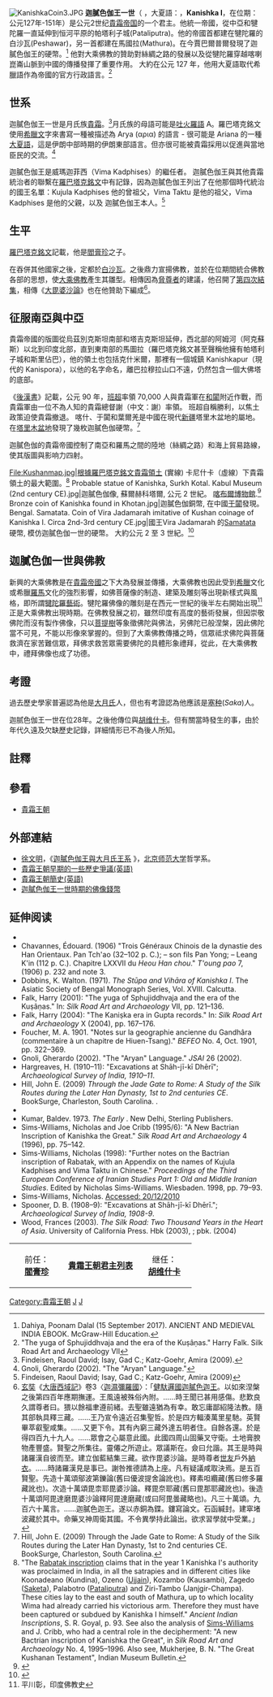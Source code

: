 [[File:KanishkaCoin3.JPG|thumb]]
'''迦膩色伽王一世'''（{{lang-sa| कनिष्क}} {{IAST|Kaniṣka}}，大夏語：{{polytonic|Κανηϸκι}}，'''Kanishka I'''，在位期：公元127年-151年）是公元2世纪[[貴霜帝国|貴霜帝国]]的一个君主。他統一帝國，從中亞和犍陀羅一直延伸到恒河平原的帕塔利子城(Pataliputra)。他的帝國首都建在犍陀羅的白沙瓦(Peshawar)，另一首都建在馬國拉(Mathura)。在今賈巴爾普爾發現了迦膩色伽王的硬幣。<ref>Dahiya, Poonam Dalal (15 September 2017). ANCIENT AND MEDIEVAL INDIA EBOOK. McGraw-Hill Education.</ref>
他對大乘佛教的贊助對絲綢之路的發展以及從犍陀羅穿越喀喇崑崙山脈到中國的傳播發揮了重要作用。 大約在公元 127 年，他用大夏語取代希臘語作為帝國的官方行政語言。<ref>"The yuga of Sphujiddhvaja and the era of the Kuṣâṇas." Harry Falk. Silk Road Art and Archaeology VII</ref>

==世系==
迦膩色伽王一世是月氏族[[貴霜帝國|貴霜]]。<ref>Findeisen, Raoul David; Isay, Gad C.; Katz-Goehr, Amira (2009).</ref>月氏族的母語可能是[[吐火罗语|吐火羅語]] A。羅巴塔克銘文使用[[希臘語正寫法|希臘文]]字來書寫一種被描述為 Arya (αρια) 的語言 - 很可能是 Ariana 的一種[[大夏语|大夏語]]，這是伊朗中部時期的伊朗東部語言。但亦很可能被貴霜採用以促進與當地臣民的交流。<ref>Gnoli, Gherardo (2002). "The "Aryan" Language."</ref>

迦膩色伽王是威瑪迦菲西（Vima Kadphises）的繼任者。 迦膩色伽王與其他貴霜統治者的聯繫在[[羅巴塔克銘文|羅巴塔克銘文]]中有記錄，因為迦膩色伽王列出了在他那個時代統治的國王名單：Kujula Kadphises 他的曾祖父，Vima Taktu 是他的祖父，Vima Kadphises 是他的父親，以及 迦膩色伽王本人。<ref>Findeisen, Raoul David; Isay, Gad C.; Katz-Goehr, Amira (2009)</ref>

==生平==
[[羅巴塔克銘文|羅巴塔克銘文]]記載，他是[[閻膏珍|閻膏珍]]之子。

在吞併其他國家之後，定都於[[白沙瓦|白沙瓦]]。之後鼎力宣揚佛教，並於在位期間統合佛教各部的思想，使[[大乘佛教|大乘佛教]]產生其雛型。相傳因為[[脅尊者|脅尊者]]的建議，他召開了[[第四次結集|第四次結集]]，相傳《[[大毘婆沙論|大毘婆沙論]]》也在他贊助下編成<ref>[[玄奘|玄奘]]《[[大唐西域記|大唐西域記]]》卷3〈[[迦濕彌羅國|迦濕彌羅國]]〉：「[[健馱邏國|健馱邏國]][[迦膩色迦王|迦膩色迦王]]。以如來涅槃之後第四百年應期撫運。王風遠被殊俗內附。……時王聞已甚用感傷。悲歎良久謂尊者曰。猥以餘福聿遵前緒。去聖雖遠猶為有幸。敢忘庸鄙紹隆法教。隨其部執具釋三藏。……王乃宣令遠近召集聖哲。於是四方輻湊萬里星馳。英賢畢萃叡聖咸集。……又更下令。其有內窮三藏外達五明者住。自餘各還。於是得四百九十九人。……眾會之心屬意此國。此國四周山固藥叉守衛。土地膏腴物產豐盛。賢聖之所集往。靈僊之所遊止。眾議斯在。僉曰允諧。其王是時與諸羅漢自彼而至。建立伽藍結集三藏。欲作毘婆沙論。是時尊者[[世友|世友]]戶外[[納衣|納衣]]。……時諸羅漢見是事已。謝咎推德請為上座。凡有疑議咸取決焉。是五百賢聖。先造十萬頌鄔波第鑠論(舊曰優波提舍論訛也)。釋素呾纜藏(舊曰修多羅藏訛也)。次造十萬頌毘柰耶毘婆沙論。釋毘奈耶藏(舊曰毘那耶藏訛也)。後造十萬頌阿毘達磨毘婆沙論釋阿毘達磨藏(或曰阿毘曇藏略也)。凡三十萬頌。九百六十萬言。……迦膩色迦王。遂以赤銅為鍱。鏤寫論文。石函緘封。建窣堵波藏於其中。命藥叉神周衛其國。不令異學持此論出。欲求習學就中受業。」</ref>。

==征服南亞與中亞==
貴霜帝國的版圖從烏茲別克斯坦南部和塔吉克斯坦延伸，西北部的阿姆河（阿克蘇斯）以北到印度北部，直到東南部的馬圖拉（羅巴塔克銘文甚至聲稱他擁有帕塔利子城和斯里佔巴），他的領土也包括克什米爾，那裡有一個城鎮 Kanishkapur（現代的 Kanispora），以他的名字命名，離巴拉穆拉山口不遠，仍然包含一個大佛塔的底部。

《[[后汉书|後漢書]]》記載，公元 90 年，[[班超|班超]]率領 70,000 人與貴霜軍在[[和闐|和闐]]附近作戰，而貴霜軍由一位不為人知的貴霜總督謝（中文：謝）率領。 班超自稱勝利，以焦土政策迫使貴霜撤退。 喀什、于闐和葉爾羌是中國在現代[[新疆歷史|新疆]]塔里木盆地的屬地。 在[[塔里木盆地|塔里木盆地]]發現了幾枚迦膩色伽硬幣。<ref>Hill, John E. (2009) Through the Jade Gate to Rome: A Study of the Silk Routes during the Later Han Dynasty, 1st to 2nd centuries CE. BookSurge, Charleston, South Carolina. </ref>

迦膩色伽的貴霜帝國控制了南亞和羅馬之間的陸地（絲綢之路）和海上貿易路線，使其版圖與影响力四射。

<gallery>
File:Kushanmap.jpg|根據羅巴塔克銘文[[貴霜領土|貴霜領土]] (實線) 卡尼什卡（虛線）下貴霜領土的最大範圍。<ref>"The [[Rabatak_inscription|Rabatak inscription]] claims that in the year 1 Kanishka I's authority was proclaimed in India, in all the satrapies and in different cities like Koonadeano (Kundina), Ozeno ([[Ujjain|Ujjain]]), Kozambo (Kausambi), Zagedo ([[Saketa|Saketa]]), Palabotro ([[Pataliputra|Pataliputra]]) and Ziri-Tambo (Janjgir-Champa). These cities lay to the east and south of Mathura, up to which locality Wima had already carried his victorious arm. Therefore they must have been captured or subdued by Kanishka I himself." ''Ancient Indian Inscriptions'', S. R. Goyal, p. 93. See also the analysis of [[Sims-Williams|Sims-Williams]] and J. Cribb, who had a central role in the decipherment: "A new Bactrian inscription of Kanishka the Great", in ''Silk Road Art and Archaeology'' No. 4, 1995–1996. Also see, Mukherjee, B. N. "The Great Kushanan Testament", Indian Museum Bulletin.</ref>
Probable statue of Kanishka, Surkh Kotal. Kabul Museum (2nd century CE).jpg|迦膩色伽像, 蘇爾赫科塔爾, 公元 2 世紀。 [[喀布爾博物館|喀布爾博物館]].<ref>{{cite journal|last1=Lo Muzio|first1=Ciro|title=Remarks on the Paintings from the Buddhist Monastery of Fayaz Tepe (Southern Uzbekistan)|journal=Bulletin of the Asia Institute|date=2012|volume=22|pages=189–206|url=https://www.academia.edu/3586155}}</ref>
Bronze coin of Kanishka found in Khotan.jpg|迦膩色伽銅幣, 在中國[[于阗|于闐]]發現。 
Bengal. Samatata. Coin of Vira Jadamarah imitative of Kushan coinage of Kanishka I. Circa 2nd-3rd century CE.jpg|國王Vira Jadamarah 的[[Samatata|Samatata]] 硬幣, 模仿迦膩色伽一世的硬幣。 大約公元 2 至 3 世紀。<ref name="Samatata coin">{{cite web|title=Samatata coin|url=https://research.britishmuseum.org/research/collection_online/collection_object_details.aspx?objectId=3412701&page=1&partId=1|website=British Museum}}</ref>
</gallery>

==迦膩色伽一世與佛教==
新興的大乘佛教是在[[貴霜帝國|貴霜帝國]]之下大為發展並傳播，大乘佛教也因此受到[[希腊|希臘]]文化或希臘[[羅馬帝國|羅馬]]文化的強烈影響，如佛菩薩像的制造、建築及雕刻等出現新樣式與風格，即所謂[[希臘式佛教藝術|犍陀羅藝術]]。犍陀羅佛像的雕刻是在西元一世紀的後半左右開始出現<ref>平川彰，印度佛教史</ref>正是大乘佛教出現時期。在佛教發展之初，雖然印度有高度的藝術發展，但因崇敬佛陀而沒有製作佛像，只以[[菩提树|菩提樹]]等象徵佛陀與佛法，另佛陀已般涅槃，因此佛陀當不可見，不能以形像來掌握的。但到了大乘佛教傳播之時，信眾祗求佛陀與菩薩救濟在家苦難信眾，拜佛求救苦眾需要佛陀的具體形象禮拜，從此，在大乘佛教中，禮拜佛像也成了功德。

==考證==
過去歷史學家普遍認為他是[[大月氏|大月氏]]人，但也有考證認為他應該是[[塞种|塞种]](''Saka'')人。

迦腻色伽王一世在位28年。之後他傳位與[[胡维什卡|胡维什卡]]。但有關當時發生的事，由於年代久遠及欠缺歷史記錄，詳細情形已不為後人所知。

==註釋==
{{reflist}}
== 參看 ==
* [[貴霜王朝|貴霜王朝]]

== 外部連結 ==
* [[徐文明|徐文明]]，《[http://www.guoxue.com/discord/xwm/jnsj.htm 迦膩色伽王與大月氏王系] {{Wayback|url=http://www.guoxue.com/discord/xwm/jnsj.htm |date=20041013080815 }}》，[[北京师范大学|北京师范大学]]哲学系。
* [http://www.kushan.org/essays/chronology/kanishka.htm 貴霜王朝早期的一些歷史爭議(英語)] {{Wayback|url=http://www.kushan.org/essays/chronology/kanishka.htm |date=20041009191332 }}
* [http://www.kushan.org 貴霜王朝簡史(英語)] {{Wayback|url=http://www.kushan.org/ |date=20040925185831 }}
* [https://web.archive.org/web/20090817052335/http://www.bpmurphy.com/COTW/week2.htm 迦膩色伽王一世時期的佛像錢幣]

==延伸阅读==
{{refbegin}}
*{{cite book
|last       = Bopearachchi
|first      = Osmund
 |author-link=Bopearachchi
|title      = De l'Indus à l'Oxus, Archéologie de l'Asie Centrale
|year       = 2003
|publisher  = Association imago-musée de Lattes
|location   = Lattes
|language   = fr
|isbn         = 978-2-9516679-2-1
}}
* Chavannes, Édouard. (1906) "Trois Généraux Chinois de la dynastie des Han Orientaux. Pan Tch'ao (32–102 p. C.); – son fils Pan Yong; – Leang K'in (112 p. C.). Chapitre LXXVII du ''Heou Han chou''." ''T'oung pao'' 7, (1906) p. 232 and note 3.
* Dobbins, K. Walton. (1971). ''The Stūpa and Vihāra of Kanishka I''. The Asiatic Society of Bengal Monograph Series, Vol. XVIII. Calcutta.
* Falk, Harry (2001): "The yuga of Sphujiddhvaja and the era of the Kuṣâṇas." In: ''Silk Road Art and Archaeology'' VII, pp. 121–136.
* Falk, Harry (2004): "The Kaniṣka era in Gupta records." In: ''Silk Road Art and Archaeology'' X (2004), pp. 167–176.
* Foucher, M. A. 1901. "Notes sur la geographie ancienne du Gandhâra (commentaire à un chapitre de Hiuen-Tsang)." ''BEFEO'' No. 4, Oct. 1901, pp. 322–369.
*Gnoli, Gherardo (2002). "The "Aryan" Language." ''JSAI'' 26 (2002).
* Hargreaves, H. (1910–11): "Excavations at Shāh-jī-kī Dhērī"; ''Archaeological Survey of India, 1910–11''.
* Hill, John E. (2009) ''Through the Jade Gate to Rome: A Study of the Silk Routes during the Later Han Dynasty, 1st to 2nd centuries CE''. BookSurge, Charleston, South Carolina. {{ISBN|978-1-4392-2134-1}}.
*{{cite book
|last       = Kulke
|first      = Hermann
|author2=Rothermund, Dietmar
|title      = A history of India
|year       = 1998
|publisher  = Routledge
|location   = London; New York
|isbn         = 978-0-415-15481-9 
}}
* Kumar, Baldev. 1973. ''The Early {{IAST|Kuṣāṇas}}''. New Delhi, Sterling Publishers.
* Sims-Williams, Nicholas and Joe Cribb (1995/6): "A New Bactrian Inscription of Kanishka the Great." ''Silk Road Art and Archaeology'' 4 (1996), pp. 75–142.
* Sims-Williams, Nicholas (1998): "Further notes on the Bactrian inscription of Rabatak, with an Appendix on the names of Kujula Kadphises and Vima Taktu in Chinese." ''Proceedings of the Third European Conference of Iranian Studies Part 1: Old and Middle Iranian Studies''. Edited by Nicholas Sims-Williams. Wiesbaden. 1998, pp. 79–93.
* Sims-Williams, Nicholas. {{Cite book|last=Sims-Williams|first=Nicolas|chapter=Bactrian Language|title=Encyclopaedia Iranica|volume=3|location=London|publisher=Routledge & Kegan Paul}} [http://www.iranicaonline.org/articles/bactrian-language Accessed: 20/12/2010] {{Wayback|url=http://www.iranicaonline.org/articles/bactrian-language |date=20190325123229 }}
* Spooner, D. B. (1908–9): "Excavations at Shāh-jī-kī Dhērī."; ''Archaeological Survey of India, 1908-9''.
* Wood, Frances (2003). ''The Silk Road: Two Thousand Years in the Heart of Asia''. University of California Press. Hbk (2003), {{ISBN|978-0-520-23786-5}}; pbk. (2004) {{ISBN|978-0-520-24340-8}}
{{refend}}


{| align="center" cellpadding="2" border="2"
|-
| width="30%" align="center" | 前任：<br />'''[[閻膏珍|閻膏珍]]'''
| width="40%" align="center" | '''[[貴霜王朝君主列表|貴霜王朝君主列表]]'''
| width="30%" align="center" | 继任：<br />'''[[胡维什卡|胡维什卡]]'''
|}
{{Authority control}}
[[Category:貴霜王朝|Category:貴霜王朝]]
[[Category:78年出生|J]]
[[Category:151年逝世|J]]